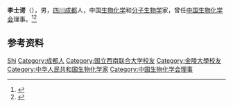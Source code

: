 '''李士谔'''（{{bd|1919年||2014年|catIdx=Li}}），男，[[四川|四川]][[成都|成都]]人，中国[[生物化学|生物化学]]和[[分子生物学|分子生物学]]家，曾任[[中国生物化学会|中国生物化学会]]理事。<ref>{{Cite book|title=中国科学技术专家传略 • 医学编 基础医学卷 二|author=中国科学技术协会编; 王琳芳主编|publisher=中国科学技术出版社|year=2008|isbn=|location=北京|pages=}}</ref><ref>{{Cite book|title=二十世纪中国名人辞典|author=蔡开松, 于信凤主编; 曾卓明, 周溯源, 赵书刚副主编|publisher=辽宁人民出版社|year=1991|isbn=|location=沈阳|pages=}}</ref>

== 参考资料 ==
{{reflist}}

{{Navboxes
| title  = 李士谔在[[中国生物化学与分子生物学会|中国生物化学与分子生物学会]]的职务
| list1  =
{{中国生物化学会第一届理事会}}
{{中国生物化学会第二届理事会}}
{{中国生物化学会第三届理事会}}
}}

{{Authority control}}
{{DEFAULTSORT:Li李}}
[[Category:李姓|Shi]]
[[Category:成都人|Category:成都人]]
[[Category:国立西南联合大学校友|Category:国立西南联合大学校友]]
[[Category:金陵大學校友|Category:金陵大學校友]]
[[Category:中华人民共和国生物化学家|Category:中华人民共和国生物化学家]]
[[Category:中国生物化学会理事|Category:中国生物化学会理事]]

{{中国人物小作品}}